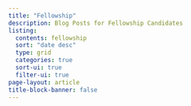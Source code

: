 ```yaml
---
title: "Fellowship"
description: Blog Posts for Fellowship Candidates
listing:
  contents: fellowship
  sort: "date desc"
  type: grid
  categories: true
  sort-ui: true
  filter-ui: true
page-layout: article
title-block-banner: false
---
```


